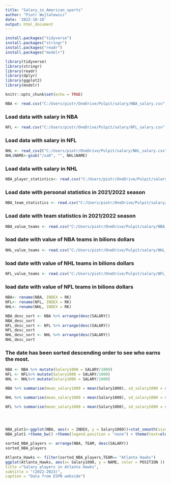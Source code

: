 ```yaml
---
title: "Salary_in_American_sports"
author: "Piotr Wojtalewicz"
date: '2022-10-18'
output: html_document
---
```


```r
install.packages("tidyverse")
install.packages("stringr")
install.packages("readr")
install.packages("modelr")

```
```r
library(tidyverse)
library(stringr)
library(readr)
library(dplyr)
library(ggplot2)
library(modelr)
```


```r
knitr::opts_chunk$set(echo = TRUE)
```

```r
NBA <- read.csv("C:/Users/piotr/OneDrive/Pulpit/salary/NBA_salary.csv", sep = ";")
```

### Load data with salary in NBA

```r
NFL <- read.csv("C:/Users/piotr/OneDrive/Pulpit/salary/NFL_salary.csv", sep = ";")
```

### Load data with salary in NFL

```r
NHL <- read_csv2("C:/Users/piotr/OneDrive/Pulpit/salary/NHL_salary.csv")
NHL$NAME<-gsub("/xa0", "", NHL$NAME)
```

### Load data with salary in NHL 




```r
NBA_player_statistics<- read.csv("C:/Users/piotr/OneDrive/Pulpit/salary/NBA_total_statistic_20212022.csv", sep = ";")
```

### Load date with personal statistics in 2021/2022 season

```r
NBA_team_statistics <- read.csv("C:/Users/piotr/OneDrive/Pulpit/salary/NBA_team_statistics_20212022.csv", sep = ";")
```
### Load date with team statistics in 2021/2022 season


```r
NBA_value_teams <- read.csv("C:/Users/piotr/OneDrive/Pulpit/salary/NBA_value_team_20212022.csv", sep = ";")
```

### load date with value of NBA teams in bilions dollars

```r
NHL_value_teams <- read.csv("C:/Users/piotr/OneDrive/Pulpit/salary/NHL_value_team_20212022.csv", sep = ";")
```
### load date with value of NHL teams in bilions dollars

```r
NFL_value_teams <- read.csv("C:/Users/piotr/OneDrive/Pulpit/salary/NFL_team_value.csv", sep = ";")
```
### load date with value of NFL teams in bilions dollars




```r
NBA<- rename(NBA, INDEX = RK)
NFL<- rename(NFL, INDEX = RK)
NHL<- rename(NHL, INDEX = RK)

```


```r
NBA_desc_sort <- NBA %>% arrange(desc(SALARY))
NBA_desc_sort 
NFL_desc_sort <- NFL %>% arrange(desc(SALARY))
NFL_desc_sort 
NHL_desc_sort <- NHL %>% arrange(desc(SALARY))
NHL_desc_sort 
```
### The date has been sorted descending order to see who earns the most.

```r
NBA <- NBA %>% mutate(Salary1000 = SALARY/1000)
NFL <- NFL%>% mutate(Salary1000 = SALARY/1000)
NHL <- NHL%>% mutate(Salary1000 = SALARY/1000)
```

```r
NBA %>% summarise(mean_salary1000 = mean(Salary1000), sd_salary1000 = sqrt(var(Salary1000)), median_salary1000= median(Salary1000), min_salary1000 = min(Salary1000), max_salary1000 = max(Salary1000))

NHL %>% summarise(mean_salary1000 = mean(Salary1000), sd_salary1000 = sqrt(var(Salary1000)), median_salary1000= median(Salary1000), min_salary1000 = min(Salary1000), max_salary1000 = max(Salary1000))

NFL %>% summarise(mean_salary1000 = mean(Salary1000), sd_salary1000 = sqrt(var(Salary1000)), median_salary1000= median(Salary1000), min_salary1000 = min(Salary1000), max_salary1000 = max(Salary1000))


  
```



```r

NBA_plot1<-ggplot(NBA, aes(x = INDEX, y = Salary1000))+stat_smooth(size = 3)+ geom_point()
NBA_plot1 +theme_bw() +theme(legend.position = "none") + theme(text=element_text(size=15)) + ggtitle("Salary in thousands of dollars")
```


```r
sorted_NBA_players <- arrange(NBA, TEAM, desc(SALARY))
sorted_NBA_players
```


```r
Atlanta_Hawks <- filter(sorted_NBA_players,TEAM== "Atlanta Hawks")
ggplot(Atlanta_Hawks, aes(x= Salary1000, y = NAME, color = POSITION )) + geom_point() + labs (
title ="Salary players in Atlanta Hawks", 
subtitle = "(2022-2023)",
caption = "Data from ESPN webside")
```












